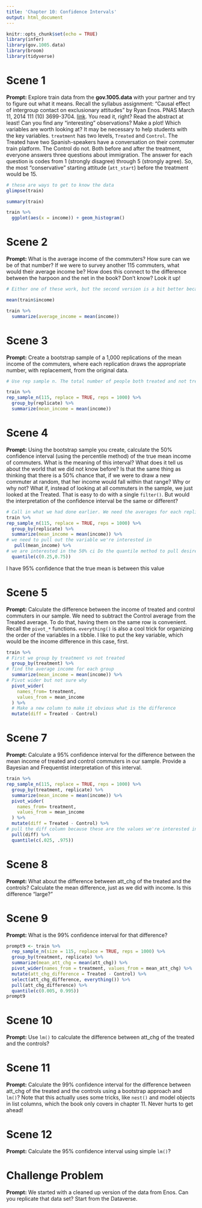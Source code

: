 ```yaml
---
title: 'Chapter 10: Confidence Intervals'
output: html_document
---
```


```r
knitr::opts_chunk$set(echo = TRUE)
library(infer)
library(gov.1005.data)
library(broom)
library(tidyverse)
```

# Scene 1

**Prompt:** Explore train data from the **gov.1005.data** with your partner and try to figure out what it means. Recall the syllabus assignment: "Causal effect of intergroup contact on exclusionary attitudes" by Ryan Enos. PNAS March 11, 2014 111 (10) 3699-3704. [link](https://www.pnas.org/content/pnas/111/10/3699.full.pdf%20). You read it, right? Read the abstract at least! Can you find any "interesting" observations? Make a plot! Which variables are worth looking at? It may be necessary to help students with the key variables. `treatment` has two levels, `Treated` and `Control`. The Treated have two Spanish-speakers have a conversation on their commuter train platform. The Control do not. Both before and after the treatment, everyone answers three questions about immigration. The answer for each question is codes from 1 (strongly disagree) through 5 (strongly agree). So, the most "conservative" starting attitude (`att_start`) before the treatment would be 15.

```r
# these are ways to get to know the data
glimpse(train)

summary(train)

train %>% 
  ggplot(aes(x = income)) + geom_histogram()
```


# Scene 2

**Prompt:** What is the average income of the commuters? How sure can we be of that number? If we were to survey another 115 commuters, what would their average income be? How does this connect to the difference between the harpoon and the net in the book? Don't know? Look it up!


```r
# Either one of these work, but the second version is a bit better because it is more flexible

mean(train$income)

train %>% 
  summarize(average_income = mean(income))
```

# Scene 3

**Prompt:** Create a bootstrap sample of a 1,000 replications of the mean income of the commuters, where each replication draws the appropriate number, with replacement, from the original data.

```r
# Use rep sample n. The total number of people both treated and not treated is 115. We then group by replicate. From there we can use the summarize function to find the mean income for each replicate.

train %>% 
rep_sample_n(115, replace = TRUE, reps = 1000) %>% 
  group_by(replicate) %>% 
  summarize(mean_income = mean(income))

```

# Scene 4

**Prompt:** Using the bootstrap sample you create, calculate the 50% confidence interval (using the percentile method) of the true mean income of commuters. What is the meaning of this interval? What does it tell us about the world that we did not know before? Is that the same thing as thinking that there is a 50% chance that, if we were to draw a new commuter at random, that her income would fall within that range? Why or why not? What if, instead of looking at all commuters in the sample, we just looked at the Treated. That is easy to do with a single `filter()`. But would the interpretation of the confidence interval be the same or different?

```r
# Call in what we had done earlier. We need the averages for each replicate
train %>% 
rep_sample_n(115, replace = TRUE, reps = 1000) %>% 
  group_by(replicate) %>% 
  summarize(mean_income = mean(income)) %>% 
# we need to pull out the variable we're interested in 
   pull(mean_income) %>% 
# we are interested in the 50% ci Do the quantile method to pull desired values
  quantile(c(0.25,0.75))

```
I have 95% confidence that the true mean is between this value

# Scene 5

**Prompt:**  Calculate  the difference between the income of treated and control commuters in our sample. We need to subtract the Control average from the Treated average. To do that, having them on the same row is convenient. Recall the `pivot_*` functions. `everything()` is also a cool trick for organizing the order of the variables in a tibble. I like to put the key variable, which would be the income difference in this case, first.

```r
train %>% 
# First we group by treatment vs not treated
  group_by(treatment) %>% 
# find the average income for each group
  summarize(mean_income = mean(income)) %>% 
# Pivot wider but not sure why
  pivot_wider(
    names_from= treatment,
    values_from = mean_income
  ) %>% 
  # Make a new column to make it obvious what is the difference
  mutate(diff = Treated - Control)
```



# Scene 7

**Prompt:**  Calculate a 95% confidence interval for the difference between the mean income of treated and control commuters in our sample. Provide a Bayesian and Frequentist interpretation of this interval.
```r
train %>% 
rep_sample_n(115, replace = TRUE, reps = 1000) %>% 
  group_by(treatment, replicate) %>% 
  summarize(mean_income = mean(income)) %>% 
  pivot_wider(
    names_from= treatment,
    values_from = mean_income
  ) %>% 
  mutate(diff = Treated - Control) %>% 
# pull the diff column because these are the values we're interested in
  pull(diff) %>% 
  quantile(c(.025, .975))
```


# Scene 8

**Prompt:**  What about the difference between att_chg of the treated and the controls? Calculate the mean difference, just as we did with income. Is this difference "large?" 



# Scene 9

**Prompt:** What is the 99% confidence interval for that difference? 

```r
prompt9 <- train %>%
  rep_sample_n(size = 115, replace = TRUE, reps = 1000) %>%
  group_by(treatment, replicate) %>%
  summarize(mean_att_chg = mean(att_chg)) %>%
  pivot_wider(names_from = treatment, values_from = mean_att_chg) %>%
  mutate(att_chg_difference = Treated - Control) %>%
  select(att_chg_difference, everything()) %>%
  pull(att_chg_difference) %>%
  quantile(c(0.005, 0.995))
prompt9
```


# Scene 10

**Prompt:** Use `lm()` to calculate the difference between att_chg of the treated and the controls? 


# Scene 11

**Prompt:** Calculate the 99% confidence interval for the difference between att_chg of the treated and the controls using a bootstrap approach and `lm()`? Note that this actually uses some tricks, like `nest()` and model objects in list columns, which the book only covers in chapter 11. Never hurts to get ahead!


# Scene 12

**Prompt:** Calculate the 95% confidence interval using simple `lm()`?


# Challenge Problem

**Prompt:** We started with a cleaned up version of the data from Enos. Can you replicate that data set? Start from the Dataverse.

